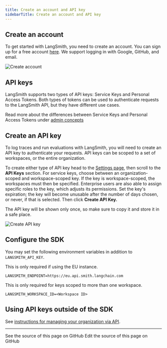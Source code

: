 ```yaml
---
title: Create an account and API key
sidebarTitle: Create an account and API key
---
```


## Create an account

To get started with LangSmith, you need to create an account. You can sign up for a free account [here](https://smith.langchain.com). We support logging in with Google, GitHub, and email.

![Create account](/langsmith/images/create-account.png)

## API keys

LangSmith supports two types of API keys: Service Keys and Personal Access Tokens. Both types of tokens can be used to authenticate requests to the LangSmith API, but they have different use cases.

Read more about the differences between Service Keys and Personal Access Tokens under [admin concepts](/langsmith/administration-overview)

## Create an API key

To log traces and run evaluations with LangSmith, you will need to create an API key to authenticate your requests. API keys can be scoped to a set of workspaces, or the entire organization.

To create either type of API key head to the [Settings page](https://smith.langchain.com/settings), then scroll to the **API Keys** section. For service keys, choose between an organization-scoped and workspace-scoped key. If the key is workspace-scoped, the workspaces must then be specified. Enterprise users are also able to assign specific roles to the key, which adjusts its permissions. Set the key's expiration; the key will become unusable after the number of days chosen, or never, if that is selected. Then click **Create API Key.**

<Note>
The API key will be shown only once, so make sure to copy it and store it in a safe place.
</Note>

![Create API key](/langsmith/images/create-api-key.png)

## Configure the SDK

You may set the following environment variables in addition to `LANGSMITH_API_KEY`.

This is only required if using the EU instance.

`LANGSMITH_ENDPOINT=https://eu.api.smith.langchain.com`

This is only required for keys scoped to more than one workspace.

`LANGSMITH_WORKSPACE_ID=<Workspace ID>`

## Using API keys outside of the SDK

See [instructions for managing your organization via API](/langsmith/manage-organization-by-api).

---

<CardGroup cols={2}>
  <Card title="View Source" icon="eye" href="https://github.com/langchain-ai/docs/blob/main/src/langsmith/create-account-api-key.mdx">
    See the source of this page on GitHub
  </Card>
  <Card title="Edit Source" icon="pen-to-square" href="https://github.com/langchain-ai/docs/edit/main/src/langsmith/create-account-api-key.mdx">
    Edit the source of this page on GitHub
  </Card>
</CardGroup>
